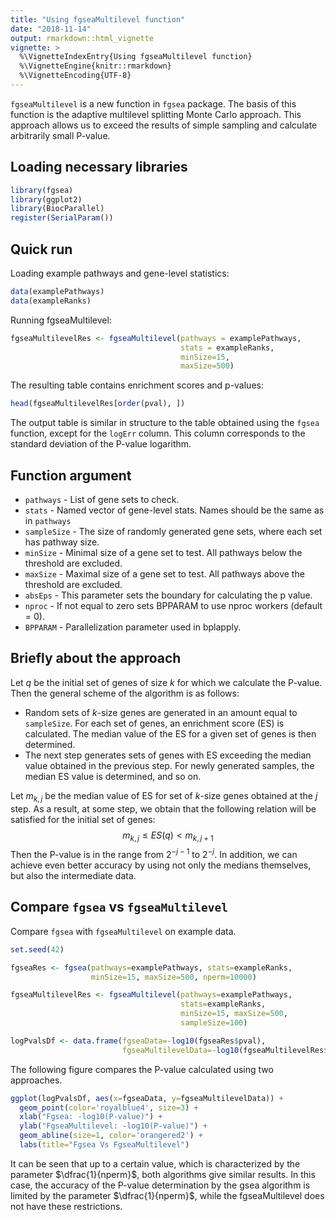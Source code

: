 ```yaml
---
title: "Using fgseaMultilevel function"
date: "2018-11-14"
output: rmarkdown::html_vignette
vignette: >
  %\VignetteIndexEntry{Using fgseaMultilevel function}
  %\VignetteEngine{knitr::rmarkdown}
  %\VignetteEncoding{UTF-8}
---
```

`fgseaMultilevel` is a new function in `fgsea` package. The basis of this function is the adaptive multilevel splitting Monte Carlo approach. This approach allows us to exceed the results of simple sampling and calculate arbitrarily small P-value.

## Loading necessary libraries

```r
library(fgsea)
library(ggplot2)
library(BiocParallel)
register(SerialParam())
```

## Quick run

Loading example pathways and gene-level statistics:

```r
data(examplePathways)
data(exampleRanks)
```

Running fgseaMultilevel:
```r
fgseaMultilevelRes <- fgseaMultilevel(pathways = examplePathways, 
                                      stats = exampleRanks,
                                      minSize=15,
                                      maxSize=500)
```

The resulting table contains enrichment scores and p-values:
```r
head(fgseaMultilevelRes[order(pval), ])
```

The output table is similar in structure to the table obtained using the `fgsea` function, except for the `logErr` column. This column corresponds to the standard deviation of the P-value logarithm.

## Function argument

 - `pathways` - List of gene sets to check.
 - `stats` - Named vector of gene-level stats. Names should be the same as in `pathways`
 - `sampleSize` - The size of randomly generated gene sets, where each set has pathway size.
 - `minSize` - Minimal size of a gene set to test. All pathways below the threshold are excluded.
 - `maxSize` - Maximal size of a gene set to test. All pathways above the threshold are excluded.
 - `absEps` - This parameter sets the boundary for calculating the p value.
 - `nproc` - If not equal to zero sets BPPARAM to use nproc workers (default = 0).
 - `BPPARAM` - Parallelization parameter used in bplapply.
 
## Briefly about the approach
Let $q$ be the initial set of genes of size $k$ for which we calculate the P-value.
Then the general scheme of the algorithm is as follows:

 - Random sets of $k$-size genes are generated in an amount equal to `sampleSize`. For each set of genes, an enrichment score (ES) is calculated. The median value of the ES for a given set of genes is then determined. 
 - The next step generates sets of genes with ES exceeding the median value obtained in the previous step. For newly generated samples, the median ES value is determined, and so on.
 
Let $m_{k,j}$ be the median value of ES for set of $k$-size genes obtained at the $j$ step. As a result, at some step, we obtain that the following relation will be satisfied for the initial set of genes:
$$m_{k,j} \leq ES(q) < m_{k,j+1}$$
Then the P-value is in the range from $2^{-j-1}$ to $2^{-j}$. In addition, we can achieve even better accuracy by using not only the medians themselves, but also the intermediate data.

## Compare `fgsea` vs `fgseaMultilevel`
Compare `fgsea` with `fgseaMultilevel` on example data.

```r
set.seed(42)

fgseaRes <- fgsea(pathways=examplePathways, stats=exampleRanks,
                  minSize=15, maxSize=500, nperm=10000)

fgseaMultilevelRes <- fgseaMultilevel(pathways=examplePathways, 
                                      stats=exampleRanks,
                                      minSize=15, maxSize=500, 
                                      sampleSize=100)

logPvalsDf <- data.frame(fgseaData=-log10(fgseaRes$pval),
                         fgseaMultilevelData=-log10(fgseaMultilevelRes$pval))
```

The following figure compares the P-value calculated using two approaches.

```r
ggplot(logPvalsDf, aes(x=fgseaData, y=fgseaMultilevelData)) +
  geom_point(color='royalblue4', size=3) +
  xlab("Fgsea: -log10(P-value)") +
  ylab("FgseaMultilevel: -log10(P-value)") +
  geom_abline(size=1, color='orangered2') +
  labs(title="Fgsea Vs FgseaMultilevel")
```

It can be seen that up to a certain value, which is characterized by the parameter $\dfrac{1}{nperm}$, both algorithms give similar results. In this case, the accuracy of the P-value determination by the gsea algorithm is limited by the parameter  $\dfrac{1}{nperm}$, while the fgseaMultilevel does not have these restrictions.

 
